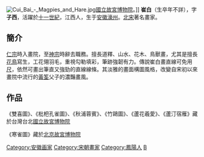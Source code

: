 [[Image:Cui_Bai_-_Magpies_and_Hare.jpg|thumb]][[國立故宮博物院|國立故宮博物院]]。]]
'''崔白'''（生卒年不詳），字'''子西'''，活躍於[[十一世紀|十一世紀]]，江西人，生于[[安徽|安徽]][[濠州|濠州]]。[[北宋|北宋]]著名畫家。

== 簡介 ==
[[宋仁宗|仁宗]]時入畫院，至[[宋神宗|神宗]]時辭去職務。擅長道釋、山水、花木、鳥獸畫，尤其是擅長[[花鳥畫|花鳥]]寫生，工花翎羽毛，重視勾勒填彩，筆跡強韌有力。傳說崔白畫直線可免用[[尺|尺]]，依然可畫出筆直又強勁的直線線條。其淡雅的畫面構圖風格，改變自宋初以來畫院中流行的[[黃筌|黃筌]]父子的濃豔畫風。

== 作品 ==
《雙喜圖》、《枇杷孔雀圖》、《秋浦蓉賓》、《竹鷗圖》、《蘆花羲愛》、《蘆汀宿雁》藏於台灣台北[[國立故宮博物院|國立故宮博物院]]

《寒雀圖》藏於[[北京故宮博物院|北京故宮博物院]]

{{China-painter-stub}}
{{宋朝人物小作品}}
{{DEFAULTSORT:C}}
{{Authority control}}
[[Category:安徽画家|Category:安徽画家]]
[[Category:宋朝畫家|Category:宋朝畫家]]
[[Category:鳳陽人|Category:鳳陽人]]
[[Category:崔姓|B]]